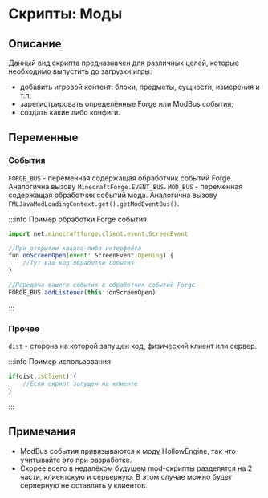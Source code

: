 # Скрипты: Моды

## Описание

Данный вид скрипта предназначен для различных целей, которые необходимо выпустить до загрузки игры:
- добавить игровой контент: блоки, предметы, сущности, измерения и т.п;
- зарегистрировать определённые Forge или ModBus события;
- создать какие либо конфиги.

## Переменные

### События

`FORGE_BUS` - переменная содержащая обработчик событий Forge. Аналогична вызову `MinecraftForge.EVENT_BUS`.
`MOD_BUS` - переменная содержащая обработчик событий мода. Аналогична вызову `FMLJavaModLoadingContext.get().getModEventBus()`.

:::info Пример обработки Forge события
```jsx
import net.minecraftforge.client.event.ScreenEvent

//При открытии какого-либо интерфейса
fun onScreenOpen(event: ScreenEvent.Opening) {
	//Тут ваш код обработки события
}

//Передача вашего события в обработчик событий Forge
FORGE_BUS.addListener(this::onScreenOpen)

```
:::

### Прочее
`dist` - сторона на которой запущен код, физический клиент или сервер.

:::info Пример использования
```jsx
if(dist.isClient) {
	//Если скрипт запущен на клиенте
}

```
:::

## Примечания
- ModBus события привязываются к моду HollowEngine, так что учитывайте это при разработке.
- Скорее всего в недалёком будущем mod-скрипты разделятся на 2 части, клиентскую и серверную. В этом случае можно будет серверную не оставлять у клиентов.